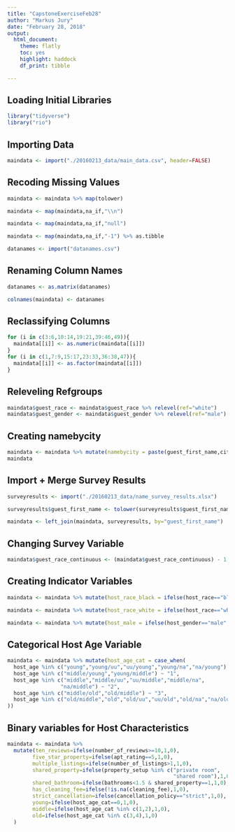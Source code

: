 ```yaml
---
title: "CapstoneExerciseFeb28"
author: "Markus Jury"
date: "February 28, 2018"
output: 
  html_document:
    theme: flatly
    toc: yes
    highlight: haddock
    df_print: tibble

---
```


## Loading Initial Libraries
```r
library("tidyverse")
library("rio")

```


## Importing Data

```r
maindata <- import("./20160213_data/main_data.csv", header=FALSE)
```

## Recoding Missing Values

```r
maindata <- maindata %>% map(tolower)
```

```r
maindata <- map(maindata,na_if,"\\n")
```

```r
maindata <- map(maindata,na_if,"null")
```

```r
maindata <- map(maindata,na_if,"-1") %>% as.tibble
```

```r
datanames <- import("datanames.csv")
```

## Renaming Column Names

```r
datanames <- as.matrix(datanames)
```

```r
colnames(maindata) <- datanames
```

## Reclassifying Columns

```r
for (i in c(3:6,10:14,19:21,39:46,49)){
  maindata[[i]] <- as.numeric(maindata[[i]])
}
for (i in c(1,7:9,15:17,23:33,36:38,47)){
  maindata[[i]] <- as.factor(maindata[[i]])
}
```

## Releveling Refgroups

```r
maindata$guest_race <- maindata$guest_race %>% relevel(ref="white")
maindata$guest_gender <- maindata$guest_gender %>% relevel(ref="male")
```

## Creating namebycity

```r
maindata <- maindata %>% mutate(namebycity = paste(guest_first_name,city))
maindata
```

## Import + Merge Survey Results

```r
surveyresults <- import("./20160213_data/name_survey_results.xlsx")
```

```r
surveyresults$guest_first_name <- tolower(surveyresults$guest_first_name)
```

```r
maindata <- left_join(maindata, surveyresults, by="guest_first_name")
```

## Changing Survey Variable

```r
maindata$guest_race_continuous <- (maindata$guest_race_continuous) - 1
```

## Creating Indicator Variables

```r
maindata <- maindata %>% mutate(host_race_black = ifelse(host_race=="black",1,0))
```

```r
maindata <- maindata %>% mutate(host_race_white = ifelse(host_race=="white",1,0))
```

```r
maindata <- maindata %>% mutate(host_male = ifelse(host_gender=="male",1,0))
```
 
## Categorical Host Age Variable

```r
maindata <- maindata %>% mutate(host_age_cat = case_when(
  host_age %in% c("young","young/uu","uu/young","young/na","na/young") ~ "0",
  host_age %in% c("middle/young","young/middle") ~ "1",
  host_age %in% c("middle","middle/uu","uu/middle","middle/na",
                 "na/middle") ~ "2",
  host_age %in% c("middle/old","old/middle") ~ "3",
  host_age %in% c("old/middle","old","old/uu","uu/old","old/na","na/old") ~ "4"
))
```

## Binary variables for Host Characteristics

```r
maindata <- maindata %>% 
  mutate(ten_reviews=ifelse(number_of_reviews>=10,1,0),
        five_star_property=ifelse(apt_rating==5,1,0),
        multiple_listings=ifelse(number_of_listings>1,1,0),
        shared_property=ifelse(property_setup %in% c("private room",
                                                     "shared room"),1,0),
        shared_bathroom=ifelse(bathrooms<1.5 & shared_property==1,1,0),
        has_cleaning_fee=ifelse(!is.na(cleaning_fee),1,0),
        strict_cancellation=ifelse(cancellation_policy=="strict",1,0),
        young=ifelse(host_age_cat==0,1,0),
        middle=ifelse(host_age_cat %in% c(1,2),1,0),
        old=ifelse(host_age_cat %in% c(3,4),1,0)
  )
```
                            
                                




